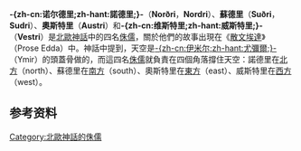 {{Refimprove|time=2020-10-31T03:12:59+00:00}}
{{noteTA
|T=zh-cn:诺尔德里、苏德里、奥斯特里和维斯特里;zh-hant:諾德里、蘇德里、奧斯特里和威斯特里;
|1=zh-cn:诺尔德里;zh-hant:諾德里;
|1=zh-cn:维斯特里;zh-hant:威斯特里;
}}
{{中文译名
| putonghua = 诺尔德里、苏德里、奥斯特里和维斯特里<ref>{{Cite book | editor = 鲁刚 | title = [[世界神话辞典|世界神话辞典]] | location = 中国 | publisher = 辽宁人民出版社 | date = 1989-11 | pages = 696 | ISBN = 7-205-00960-X | accessdate = 2020-10-31 | language = zh-cn  | quote = -{诺尔德里、苏德里、奥斯特里和维斯特里}-}}</ref>
| taiwan = 諾德里、蘇德里、奧斯特里和威斯特里
| cantonese =
}}
'''-{zh-cn:诺尔德里;zh-hant:諾德里;}-'''（'''Norðri'''，'''Nordri'''）、'''蘇德里'''（'''Suðri'''，'''Sudri'''）、'''奧斯特里'''（'''Austri'''）和'''-{zh-cn:维斯特里;zh-hant:威斯特里;}-'''（'''Vestri'''）是[[北歐神話|北歐神話]]中的四名[[侏儒_(北歐神話)|侏儒]]，關於他們的故事出現在《[[散文埃達|散文埃達]]》（Prose Edda）中。神話中提到，天空是[[尤彌爾|-{zh-cn:伊米尔;zh-hant:尤彌爾;}-]]（Ymir）的頭蓋骨做的，而這四名[[侏儒_(北歐神話)|侏儒]]就負責在四個角落撐住天空：諾德里在[[北方|北方]]（north）、蘇德里在[[南方|南方]]（south）、奧斯特里在[[東方|東方]]（east）、威斯特里在[[西方|西方]]（west）。

== 参考资料 ==
{{reflist}}

{{北歐神話}}
[[Category:北歐神話的侏儒|Category:北歐神話的侏儒]]